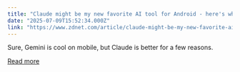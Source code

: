 ```yaml
---
title: "Claude might be my new favorite AI tool for Android - here's why"
date: "2025-07-09T15:52:34.000Z"
link: "https://www.zdnet.com/article/claude-might-be-my-new-favorite-ai-tool-for-android-heres-why/"
---
```


Sure, Gemini is cool on mobile, but Claude is better for a few reasons.

[Read more](https://www.zdnet.com/article/claude-might-be-my-new-favorite-ai-tool-for-android-heres-why/)
